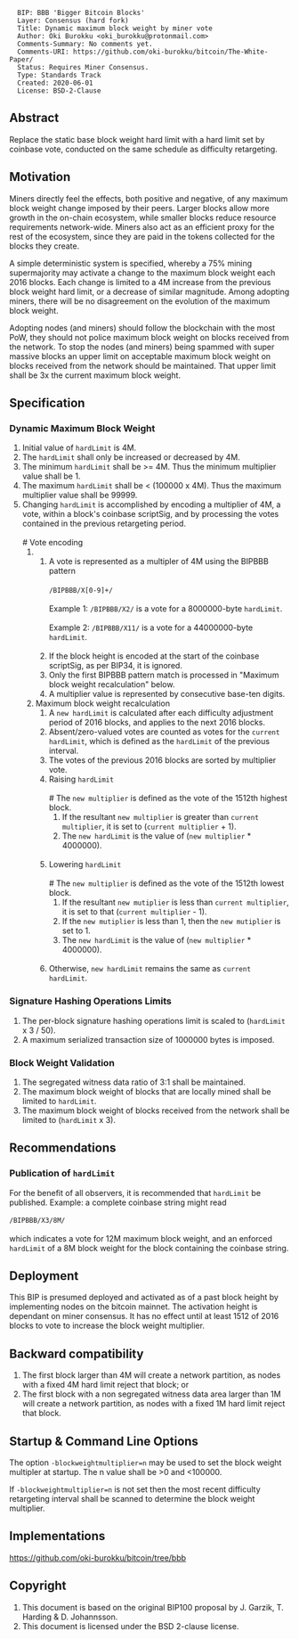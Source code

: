<pre>
  BIP: BBB 'Bigger Bitcoin Blocks'
  Layer: Consensus (hard fork)
  Title: Dynamic maximum block weight by miner vote
  Author: Oki Burokku <oki_burokku@protonmail.com>
  Comments-Summary: No comments yet.
  Comments-URI: https://github.com/oki-burokku/bitcoin/The-White-Paper/
  Status: Requires Miner Consensus.
  Type: Standards Track
  Created: 2020-06-01
  License: BSD-2-Clause
</pre>

==Abstract==

Replace the static base block weight hard limit with a hard limit set by coinbase vote, conducted on the same schedule as difficulty retargeting.

==Motivation==

Miners directly feel the effects, both positive and negative, of any maximum block weight change imposed by their peers.  Larger blocks allow more growth in the on-chain ecosystem, while smaller blocks reduce resource requirements network-wide.  Miners also act as an efficient proxy for the rest of the ecosystem, since they are paid in the tokens collected for the blocks they create.

A simple deterministic system is specified, whereby a 75% mining supermajority may activate a change to the maximum block weight each 2016 blocks.  Each change is limited to a 4M increase from the previous block weight hard limit, or a decrease of similar magnitude.  Among adopting miners, there will be no disagreement on the evolution of the maximum block weight.

Adopting nodes (and miners) should follow the blockchain with the most PoW, they should not police maximum block weight on blocks received from the network. To stop the nodes (and miners) being spammed with super massive blocks an upper limit on acceptable maximum block weight on blocks received from the network should be maintained. That upper limit shall be 3x the current maximum block weight. 

==Specification==

===Dynamic Maximum Block Weight===
# Initial value of <code>hardLimit</code> is 4M.
# The <code>hardLimit</code> shall only be increased or decreased by 4M.
# The minimum <code>hardLimit</code> shall be >= 4M. Thus the minimum multiplier value shall be 1.
# The maximum <code>hardLimit</code> shall be < (100000 x 4M). Thus the maximum multiplier value shall be 99999.
# Changing <code>hardLimit</code> is accomplished by encoding a multiplier of 4M, a vote, within a block's coinbase scriptSig, and by processing the votes contained in the previous retargeting period.<br /><br />
## Vote encoding
### A vote is represented as a multipler of 4M using the BIPBBB pattern<br /><br /><code>/BIPBBB/X[0-9]+/</code><br /><br />Example 1: <code>/BIPBBB/X2/</code> is a vote for a 8000000-byte <code>hardLimit</code>.<br /><br />Example 2: <code>/BIPBBB/X11/</code> is a vote for a 44000000-byte <code>hardLimit</code>.<br /><br />
### If the block height is encoded at the start of the coinbase scriptSig, as per BIP34, it is ignored.
### Only the first BIPBBB pattern match is processed in "Maximum block weight recalculation" below.
### A multiplier value is represented by consecutive base-ten digits.
## Maximum block weight recalculation
### A <code>new hardLimit</code> is calculated after each difficulty adjustment period of 2016 blocks, and applies to the next 2016 blocks.
### Absent/zero-valued votes are counted as votes for the <code>current hardLimit</code>, which is defined as the <code>hardLimit</code> of the previous interval.
### The votes of the previous 2016 blocks are sorted by multiplier vote.
### Raising <code>hardLimit</code><br /><br />
#### The <code>new multiplier</code> is defined as the vote of the 1512th highest block.
#### If the resultant <code>new multiplier</code> is greater than <code>current multiplier</code>, it is set to (<code>current multiplier</code> + 1).
#### The <code>new hardLimit</code> is the value of (<code>new multiplier</code> * 4000000).<br /><br />
### Lowering <code>hardLimit</code><br /><br />
#### The <code>new multiplier</code> is defined as the vote of the 1512th lowest block.
#### If the resultant <code>new mutiplier</code> is less than <code>current multiplier</code>, it is set to that (<code>current multiplier</code> - 1).
#### If the <code>new mutiplier</code> is less than 1, then the <code>new mutiplier</code> is set to 1.
#### The <code>new hardLimit</code> is the value of (<code>new multiplier</code> * 4000000).<br /><br />
### Otherwise, <code>new hardLimit</code> remains the same as <code>current hardLimit</code>.

===Signature Hashing Operations Limits===
# The per-block signature hashing operations limit is scaled to (<code>hardLimit</code> x 3 / 50).
# A maximum serialized transaction size of 1000000 bytes is imposed.

===Block Weight Validation===
# The segregated witness data ratio of 3:1 shall be maintained.
# The maximum block weight of blocks that are locally mined shall be limited to <code>hardLimit</code>.
# The maximum block weight of blocks received from the network shall be limited to (<code>hardLimit</code> x 3).

==Recommendations==

===Publication of <code>hardLimit</code>===
For the benefit of all observers, it is recommended that <code>hardLimit</code> be published.  Example: a complete coinbase string might read <br /><br /><code>/BIPBBB/X3/8M/</code><br /><br /> which indicates a vote for 12M maximum block weight, and an enforced <code>hardLimit</code> of a 8M block weight for the block containing the coinbase string.

==Deployment==

This BIP is presumed deployed and activated as of a past block height by implementing nodes on the bitcoin mainnet.  The activation height is dependant on miner consensus.  It has no effect until at least 1512 of 2016 blocks to vote to increase the block weight multiplier.

==Backward compatibility==

#The first block larger than 4M will create a network partition, as nodes with a fixed 4M hard limit reject that block; or
#The first block with a non segregated witness data area larger than 1M will create a network partition, as nodes with a fixed 1M hard limit reject that block.

==Startup & Command Line Options==

The option <code>-blockweightmultiplier=n</code> may be used to set the block weight multipler at startup. The n value shall be >0 and <100000.

If <code>-blockweightmultiplier=n</code> is not set then the most recent difficulty retargeting interval shall be scanned to determine the block weight multiplier.

==Implementations==
https://github.com/oki-burokku/bitcoin/tree/bbb</br>

==Copyright==
#This document is based on the original BIP100 proposal by J. Garzik, T. Harding & D. Johannsson.
#This document is licensed under the BSD 2-clause license.

